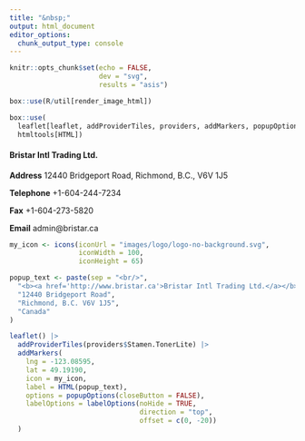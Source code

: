 ```yaml
---
title: "&nbsp;"
output: html_document
editor_options: 
  chunk_output_type: console
---
```


```r
knitr::opts_chunk$set(echo = FALSE,
                      dev = "svg",
                      results = "asis")

box::use(R/util[render_image_html])

box::use(
  leaflet[leaflet, addProviderTiles, providers, addMarkers, popupOptions, labelOptions, icons, makeIcon],
  htmltools[HTML])
```


#### **Bristar Intl Trading Ltd.**
**Address**
12440 Bridgeport Road, Richmond, B.C., V6V 1J5

**Telephone**
+1-604-244-7234

**Fax**
+1-604-273-5820

**Email**
admin@bristar.ca

```r
my_icon <- icons(iconUrl = "images/logo/logo-no-background.svg",
                 iconWidth = 100,
                 iconHeight = 65)

popup_text <- paste(sep = "<br/>",
  "<b><a href='http://www.bristar.ca'>Bristar Intl Trading Ltd.</a></b>",
  "12440 Bridgeport Road",
  "Richmond, B.C. V6V 1J5",
  "Canada"
)

leaflet() |>
  addProviderTiles(providers$Stamen.TonerLite) |>
  addMarkers(
    lng = -123.08595,
    lat = 49.19190,
    icon = my_icon,
    label = HTML(popup_text),
    options = popupOptions(closeButton = FALSE),
    labelOptions = labelOptions(noHide = TRUE,
                                direction = "top",
                                offset = c(0, -20))
  )
```

